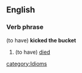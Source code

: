 {{WikiSaurus|Dead}}
==English==
===Verb phrase===
(to have) '''kicked the bucket'''
#(to have) [[died]]

[[category:Idioms]]
